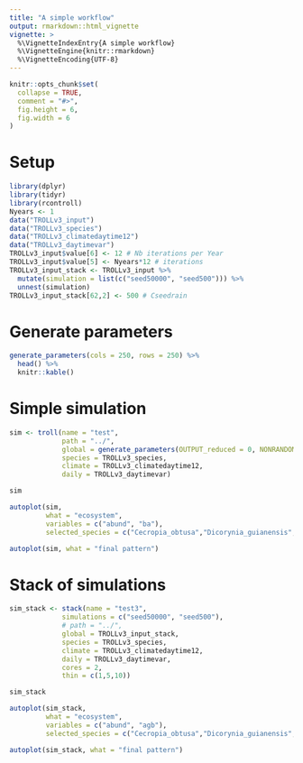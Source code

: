 ```yaml
---
title: "A simple workflow"
output: rmarkdown::html_vignette
vignette: >
  %\VignetteIndexEntry{A simple workflow}
  %\VignetteEngine{knitr::rmarkdown}
  %\VignetteEncoding{UTF-8}
---
```


```r
knitr::opts_chunk$set(
  collapse = TRUE,
  comment = "#>",
  fig.height = 6,
  fig.width = 6
)
```

# Setup

```r
library(dplyr)
library(tidyr)
library(rcontroll)
Nyears <- 1
data("TROLLv3_input")
data("TROLLv3_species")
data("TROLLv3_climatedaytime12")
data("TROLLv3_daytimevar")
TROLLv3_input$value[6] <- 12 # Nb iterations per Year
TROLLv3_input$value[5] <- Nyears*12 # iterations
TROLLv3_input_stack <- TROLLv3_input %>% 
  mutate(simulation = list(c("seed50000", "seed500"))) %>% 
  unnest(simulation)
TROLLv3_input_stack[62,2] <- 500 # Cseedrain
```


# Generate parameters

```r
generate_parameters(cols = 250, rows = 250) %>% 
  head() %>% 
  knitr::kable()
```

# Simple simulation

```r
sim <- troll(name = "test",
             path = "../",
             global = generate_parameters(OUTPUT_reduced = 0, NONRANDOM = 0, FromData = 0),
             species = TROLLv3_species,
             climate = TROLLv3_climatedaytime12,
             daily = TROLLv3_daytimevar)
```

```r
sim
```

```r
autoplot(sim, 
         what = "ecosystem", 
         variables = c("abund", "ba"), 
         selected_species = c("Cecropia_obtusa","Dicorynia_guianensis","Eperua_grandiflora","Vouacapoua_americana"))
```

```r
autoplot(sim, what = "final pattern")
```

# Stack of simulations

```r
sim_stack <- stack(name = "test3", 
             simulations = c("seed50000", "seed500"),
             # path = "../",
             global = TROLLv3_input_stack,
             species = TROLLv3_species,
             climate = TROLLv3_climatedaytime12,
             daily = TROLLv3_daytimevar,
             cores = 2,
             thin = c(1,5,10))
```

```r
sim_stack
```

```r
autoplot(sim_stack, 
         what = "ecosystem", 
         variables = c("abund", "agb"), 
         selected_species = c("Cecropia_obtusa","Dicorynia_guianensis","Eperua_grandiflora","Vouacapoua_americana"))
```

```r
autoplot(sim_stack, what = "final pattern")
```
